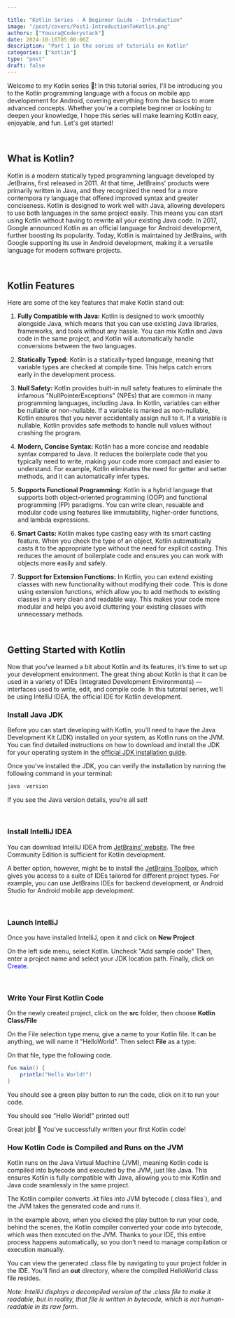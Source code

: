 ```yaml
---

title: "Kotlin Series - A Beginner Guide - Introduction"
image: "/post/covers/Post1-IntroductionToKotlin.png"
authors: ["Yousra@Coderystack"]
date: 2024-10-16T05:00:00Z
description: "Part 1 in the series of tutorials on Kotlin"
categories: ["kotlin"]
type: "post"
draft: false
---
```


Welcome to my Kotlin series 👋! In this tutorial series, I'll be introducing you to the Kotlin programming language with a focus on mobile app 
developement for Android, covering everything from the basics to more advanced concepts. Whether you're a complete beginner or looking to deepen 
your knowledge, I hope this series will make learning Kotlin easy, enjoyable, and fun. Let's get started!  

&nbsp;

## What is Kotlin?
Kotlin is a modern statically typed programming language developed by JetBrains, first released in 2011. At that time, JetBrains' products were primarily written in Java, and they recognized the need for a more contempora
ry language that offered improved syntax and greater conciseness. Kotlin is designed to work well with Java, allowing developers to use both languages in the same project easily. This means you can start using Kotlin without having to rewrite all your existing Java code. In 2017, Google announced Kotlin as an official language for Android development, further boosting its popularity. Today, Kotlin is maintained by JetBrains, with Google supporting its use in Android development, making it a versatile language for modern software projects.   
 
&nbsp;


## Kotlin Features
Here are some of the key features that make Kotlin stand out:

1. **Fully Compatible with Java:** Kotlin is designed to work smoothly alongside Java, which means that you can use existing Java libraries, frameworks, and tools without any hassle. You can mix Kotlin and Java code in the same project, and Kotlin will automatically handle conversions between the two languages. 

2. **Statically Typed:** Kotlin is a statically-typed language, meaning that variable types are checked at compile time. This helps catch errors early in the development process. 

3. **Null Safety:** Kotlin provides built-in null safety features to eliminate the infamous "NullPointerExceptions" (NPEs) that are common in many programming languages, including Java. In Kotlin, variables can either be nullable or non-nullable. If a variable is marked as non-nullable, Kotlin ensures that you never accidentally assign null to it. If a variable is nullable, Kotlin provides safe methods to handle null values without crashing the program.

4. **Modern, Concise Syntax:** Kotlin has a more concise and readable syntax compared to Java. It reduces the boilerplate code that you typically need to write, making your code more compact and easier to understand. For example, Kotlin eliminates the need for getter and setter methods, and it can automatically infer types.

5. **Supports Functional Programming:** Kotlin is a hybrid language that supports both object-oriented programming (OOP) and functional programming (FP) paradigms. You can write clean, resuable and modular code using features like immutability, higher-order functions, and lambda expressions.  

6. **Smart Casts:** Kotlin makes type casting easy with its smart casting feature. When you check the type of an object, Kotlin automatically casts it to the appropriate type without the need for explicit casting. This reduces the amount of boilerplate code and ensures you can work with objects more easily and safely.


7. **Support for Extension Functions:** In Kotlin, you can extend existing classes with new functionality without modifying their code. This is done using extension functions, which allow you to add methods to existing classes in a very clean and readable way. This makes your code more modular and helps you avoid cluttering your existing classes with unnecessary methods.


&nbsp;


## Getting Started with Kotlin


Now that you’ve learned a bit about Kotlin and its features, it’s time to set up your development environment. The great thing about Kotlin is that it can be used in a variety of IDEs (Integrated Development Environments) — interfaces used to write, edit, and compile code. In this tutorial series, we’ll be using IntelliJ IDEA, the official IDE for Kotlin development.


### Install Java JDK
Before you can start developing with Kotlin, you’ll need to have the Java Development Kit (JDK) installed on your system, as Kotlin runs on the JVM. You can find detailed instructions on how to download and install the JDK for your operating system in the [official JDK installation guide](https://www.oracle.com/java/technologies/downloads/).

Once you've installed the JDK, you can verify the installation by running the following command in your terminal:

```java
java -version
```

If you see the Java version details, you’re all set!

&nbsp;

### Install IntelliJ IDEA
You can download IntelliJ IDEA from [JetBrains’ website](https://www.jetbrains.com/idea/download). The free Community Edition is sufficient for Kotlin development.

A better option, however, might be to install the [JetBrains Toolbox](https://www.jetbrains.com/toolbox-app/), which gives you access to a suite of IDEs tailored for different project types. For example, you can use JetBrains IDEs for backend development, or Android Studio for Android mobile app development.


&nbsp;

### Launch IntelliJ
Once you have installed IntelliJ, open it and click on **New Project** 
<Picture src="/public/post/post1/NewProjectIntelliJ.png" alt="NewProjectIntelliJ" width="400" height="350"/>


On the left side menu, select Kotlin.
Uncheck "Add sample code" 
Then, enter a project name and select your JDK location path.
Finally, click on <span style="color: blue;">Create</span>.
<Picture src="/public/post/post1/NewProjectDetail.png" alt="NewProjectDetail" width="400" height="350"/>


&nbsp;

### Write Your First Kotlin Code
On the newly created project, click on the **src** folder, then choose **Kotlin Class/File** <br/> 
<Picture src="/public/post/post1/KotlinFirstCode.png" alt="KotlinFirstCode" width="400" height="350"/>


On the File selection type menu, give a name to your Kotlin file. It can be anything, we will name it "HelloWorld". Then select **File** as a type. 
<Picture src="/public/post/post1/KotlinFirstCodeFileType.png" alt="KotlinFirstCodeFileType" width="400" height="350"/>

On that file, type the following code.

```java
fun main() {
    println("Hello World!")
}
```

You should see a green play button to run the code, click on it to run your code.
<Picture src="/public/post/post1/PlayButtonRunCode.png" alt="PlayButtonRunCode" width="400" height="350"/>


You should see "Hello World!" printed out!


Great job! 🎉 You've successfully written your first Kotlin code!

### How Kotlin Code is Compiled and Runs on the JVM

Kotlin runs on the Java Virtual Machine (JVM), meaning Kotlin code is compiled into bytecode and executed by the JVM, just like Java. 
This ensures Kotlin is fully compatible with Java, allowing you to mix Kotlin and Java code seamlessly in the same project. 

The Kotlin compiler converts .kt files into JVM bytecode (.class files`), and the JVM takes the generated code and runs it.

In the example above, when you clicked the play button to run your code, behind the scenes, the Kotlin compiler 
converted your code into bytecode, which was then executed on the JVM. Thanks to your IDE, this entire process happens automatically, so you don’t 
need to manage compilation or execution manually.

You can view the generated .class file by navigating to your project folder in the IDE. You’ll find an **out** directory, where the compiled
HelloWorld class file resides.

*Note: IntelliJ displays a decompiled version of the .class file to make it readable, but in reality, that file is written in bytecode, 
which is not human-readable in its raw form.*

<Picture src="/public/post/post1/ByteCode.png" alt="ByteCodeExample" width="600" height="350"/>
